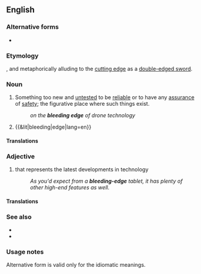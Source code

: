 {{also|bleeding-edge}}
==English==
{{wikipedia}}

===Alternative forms===
* {{l|en|bleeding-edge}}

===Etymology===
{{blend|bleed|leading edge|lang=en}}, and metaphorically alluding to the [[cutting edge]] as a [[double-edged sword]].

===Noun===
{{en-noun|~}}

# {{lbl|en|idiomatic|technology|uncountable}} Something too new and [[untested]] to be [[reliable]] or to have any [[assurance]] of [[safety]]; the figurative place where such things exist.
#: ''on the '''bleeding edge''' of drone technology''
# {{lbl|en|countable}} {{&lit|bleeding|edge|lang=en}}

====Translations====
{{trans-top|too new and untested}}
{{trans-mid}}
{{trans-bottom}}

===Adjective===
{{en-adj}}

# {{lb|en|idiomatic|technology}} that represents the latest developments in technology
#: ''As you'd expect from a '''bleeding-edge''' tablet, it has plenty of other high-end features as well.''

====Translations====
{{trans-top|that represents the latest developments in technology}}
{{trans-mid}}
{{trans-bottom}}

===See also===
* {{l|en|cutting edge}}
* {{l|en|leading edge}}

===Usage notes===
Alternative form is valid only for the idiomatic meanings.